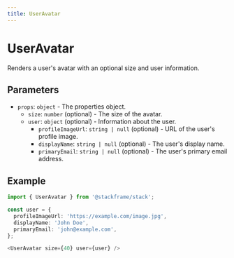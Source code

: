 ```yaml
---
title: UserAvatar
---
```


# UserAvatar

Renders a user's avatar with an optional size and user information.

## Parameters

- `props`: `object` - The properties object.
  - `size`: `number` (optional) - The size of the avatar.
  - `user`: `object` (optional) - Information about the user.
    - `profileImageUrl`: `string | null` (optional) - URL of the user's profile image.
    - `displayName`: `string | null` (optional) - The user's display name.
    - `primaryEmail`: `string | null` (optional) - The user's primary email address.

## Example

```typescript
import { UserAvatar } from '@stackframe/stack';

const user = {
  profileImageUrl: 'https://example.com/image.jpg',
  displayName: 'John Doe',
  primaryEmail: 'john@example.com',
};

<UserAvatar size={40} user={user} />
```